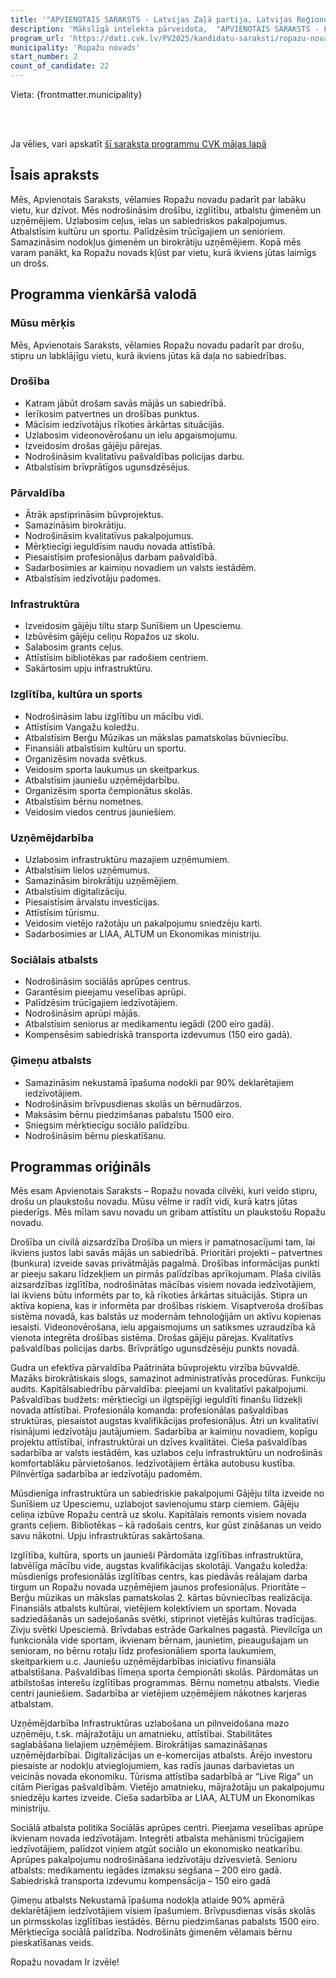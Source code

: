 ```yaml
---
title: '"APVIENOTAIS SARAKSTS - Latvijas Zaļā partija, Latvijas Reģionu Apvienība, Liepājas partija"'
description: 'Mākslīgā intelekta pārveidota,  "APVIENOTAIS SARAKSTS - Latvijas Zaļā partija, Latvijas Reģionu Apvienība, Liepājas partija" - Ropažu novads programma vienkāršā valodā'
program_url: 'https://dati.cvk.lv/PV2025/kandidatu-saraksti/ropazu-novads/apvienotais-saraksts---latvijas-zala-partija-latvijas-regionu-apvieniba-liepajas-partija'
municipality: 'Ropažu novads'
start_number: 2
count_of_candidate: 22
---
```



Vieta: {frontmatter.municipality}<br/>

<Badge text="Drošība un civilā aizsardzība" variant="note" size="small" /> <Badge text="Gudra pārvaldība" variant="note" size="small" /> <Badge text="Infrastruktūras uzlabošana" variant="note" size="small" /> <Badge text="Izglītība un sports" variant="note" size="small" /> <Badge text="Ģimeņu atbalsts" variant="note" size="small" />

<br/><br/> 

<Card title='Šis ir mākslīga intelekta ģenerēts apraksts' icon='starlight'>
    Ja vēlies, vari apskatīt <a href={frontmatter.program_url} target='_blank'>šī saraksta programmu CVK mājas lapā</a>
    </Card>

## Īsais apraksts

Mēs, Apvienotais Saraksts, vēlamies Ropažu novadu padarīt par labāku vietu, kur dzīvot. Mēs nodrošināsim drošību, izglītību, atbalstu ģimenēm un uzņēmējiem. Uzlabosim ceļus, ielas un sabiedriskos pakalpojumus. Atbalstīsim kultūru un sportu. Palīdzēsim trūcīgajiem un senioriem. Samazināsim nodokļus ģimenēm un birokrātiju uzņēmējiem. Kopā mēs varam panākt, ka Ropažu novads kļūst par vietu, kurā ikviens jūtas laimīgs un drošs.

## Programma vienkāršā valodā

### Mūsu mērķis
Mēs, Apvienotais Saraksts, vēlamies Ropažu novadu padarīt par drošu, stipru un labklājīgu vietu, kurā ikviens jūtas kā daļa no sabiedrības.

### Drošība
*   Katram jābūt drošam savās mājās un sabiedrībā.
*   Ierīkosim patvertnes un drošības punktus.
*   Mācīsim iedzīvotājus rīkoties ārkārtas situācijās.
*   Uzlabosim videonovērošanu un ielu apgaismojumu.
*   Izveidosim drošas gājēju pārejas.
*   Nodrošināsim kvalitatīvu pašvaldības policijas darbu.
*   Atbalstīsim brīvprātīgos ugunsdzēsējus.

### Pārvaldība
*   Ātrāk apstiprināsim būvprojektus.
*   Samazināsim birokrātiju.
*   Nodrošināsim kvalitatīvus pakalpojumus.
*   Mērķtiecīgi ieguldīsim naudu novada attīstībā.
*   Piesaistīsim profesionāļus darbam pašvaldībā.
*   Sadarbosimies ar kaimiņu novadiem un valsts iestādēm.
*   Atbalstīsim iedzīvotāju padomes.

### Infrastruktūra
*   Izveidosim gājēju tiltu starp Sunīšiem un Upesciemu.
*   Izbūvēsim gājēju celiņu Ropažos uz skolu.
*   Salabosim grants ceļus.
*   Attīstīsim bibliotēkas par radošiem centriem.
*   Sakārtosim upju infrastruktūru.

### Izglītība, kultūra un sports
*   Nodrošināsim labu izglītību un mācību vidi.
*   Attīstīsim Vangažu koledžu.
*   Atbalstīsim Berģu Mūzikas un mākslas pamatskolas būvniecību.
*   Finansiāli atbalstīsim kultūru un sportu.
*   Organizēsim novada svētkus.
*   Veidosim sporta laukumus un skeitparkus.
*   Atbalstīsim jauniešu uzņēmējdarbību.
*   Organizēsim sporta čempionātus skolās.
*   Atbalstīsim bērnu nometnes.
*   Veidosim viedos centrus jauniešiem.

### Uzņēmējdarbība
*   Uzlabosim infrastruktūru mazajiem uzņēmumiem.
*   Atbalstīsim lielos uzņēmumus.
*   Samazināsim birokrātiju uzņēmējiem.
*   Atbalstīsim digitalizāciju.
*   Piesaistīsim ārvalstu investīcijas.
*   Attīstīsim tūrismu.
*   Veidosim vietējo ražotāju un pakalpojumu sniedzēju karti.
*   Sadarbosimies ar LIAA, ALTUM un Ekonomikas ministriju.

### Sociālais atbalsts
*   Nodrošināsim sociālās aprūpes centrus.
*   Garantēsim pieejamu veselības aprūpi.
*   Palīdzēsim trūcīgajiem iedzīvotājiem.
*   Nodrošināsim aprūpi mājās.
*   Atbalstīsim seniorus ar medikamentu iegādi (200 eiro gadā).
*   Kompensēsim sabiedriskā transporta izdevumus (150 eiro gadā).

### Ģimeņu atbalsts
*   Samazināsim nekustamā īpašuma nodokli par 90% deklarētajiem iedzīvotājiem.
*   Nodrošināsim brīvpusdienas skolās un bērnudārzos.
*   Maksāsim bērnu piedzimšanas pabalstu 1500 eiro.
*   Sniegsim mērķtiecīgu sociālo palīdzību.
*   Nodrošināsim bērnu pieskatīšanu.

## Programmas oriģināls

Mēs esam Apvienotais Saraksts – Ropažu novada cilvēki, kuri veido stipru, drošu un plaukstošu novadu. Mūsu vēlme ir radīt vidi, kurā katrs jūtas piederīgs. Mēs mīlam savu novadu un gribam attīstītu un plaukstošu Ropažu novadu.

Drošība un civilā aizsardzība
Drošība un miers ir pamatnosacījumi tam, lai ikviens justos labi savās mājās un sabiedrībā.
Prioritāri projekti – patvertnes (bunkura) izveide savas privātmājās pagalmā.
Drošības informācijas punkti ar pieeju sakaru līdzekļiem un pirmās palīdzības aprīkojumam.
Plaša civilās aizsardzības izglītība, nodrošinātas mācības visiem novada iedzīvotājiem, lai ikviens būtu informēts par to, kā rīkoties ārkārtas situācijās.
Stipra un aktīva kopiena, kas ir informēta par drošības riskiem.
Visaptveroša drošības sistēma novadā, kas balstās uz modernām tehnoloģijām un aktīvu kopienas iesaisti.
Videonovērošana, ielu apgaismojums un satiksmes uzraudzība kā vienota integrēta drošības sistēma.
Drošas gājēju pārejas.
Kvalitatīvs pašvaldības policijas darbs.
Brīvprātīgo ugunsdzēsēju punkts novadā.

Gudra un efektīva pārvaldība
Paātrināta būvprojektu virzība būvvaldē.
Mazāks birokrātiskais slogs, samazinot administratīvās procedūras. Funkciju audits.
Kapitālsabiedrību pārvaldība: pieejami un kvalitatīvi pakalpojumi.
Pašvaldības budžets: mērķtiecīgi un ilgtspējīgi ieguldīti finanšu līdzekļi novada attīstībai.
Profesionāla komanda: profesionālas pašvaldības struktūras, piesaistot augstas kvalifikācijas profesionāļus. Ātri un kvalitatīvi risinājumi iedzīvotāju jautājumiem.
Sadarbība ar kaimiņu novadiem, kopīgu projektu attīstībai, infrastruktūrai un dzīves kvalitātei.
Cieša pašvaldības sadarbība ar valsts iestādēm, kas uzlabos ceļu infrastruktūru un nodrošinās komfortablāku pārvietošanos. Iedzīvotājiem ērtāka autobusu kustība.
Pilnvērtīga sadarbība ar iedzīvotāju padomēm.

Mūsdienīga infrastruktūra un sabiedriskie pakalpojumi
Gājēju tilta izveide no Sunīšiem uz Upesciemu, uzlabojot savienojumu starp ciemiem.
Gājēju celiņa izbūve Ropažu centrā uz skolu.
Kapitālais remonts visiem novada grants ceļiem.
Bibliotēkas – kā radošais centrs, kur gūst zināšanas un veido savu nākotni.
Upju infrastruktūras sakārtošana.

Izglītība, kultūra, sports un jaunieši
Pārdomāta izglītības infrastruktūra, labvēlīga mācību vide, augstas kvalifikācijas skolotāji.
Vangažu koledža: mūsdienīgs profesionālās izglītības centrs, kas piedāvās reālajam darba tirgum un Ropažu novada uzņēmējiem jaunos profesionāļus.
Prioritāte – Berģu mūzikas un mākslas pamatskolas 2. kārtas būvniecības realizācija.
Finansiāls atbalsts kultūrai, vietējiem kolektīviem un sportam.
Novada sadziedāšanās un sadejošanās svētki, stiprinot vietējās kultūras tradīcijas.
Zivju svētki Upesciemā.
Brīvdabas estrāde Garkalnes pagastā.
Pievilcīga un funkcionāla vide sportam, ikvienam bērnam, jaunietim, pieaugušajam un senioram, no bērnu rotaļu līdz profesionāliem sporta laukumiem, skeitparkiem u.c.
Jauniešu uzņēmējdarbības iniciatīvu finansiāla atbalstīšana.
Pašvaldības līmeņa sporta čempionāti skolās.
Pārdomātas un atbilstošas interešu izglītības programmas.
Bērnu nometņu atbalsts.
Viedie centri jauniešiem.
Sadarbība ar vietējiem uzņēmējiem nākotnes karjeras atbalstam.

Uzņēmējdarbība
Infrastruktūras uzlabošana un pilnveidošana mazo uzņēmēju, t.sk. mājražotāju un amatnieku, attīstībai.
Stabilitātes saglabāšana lielajiem uzņēmējiem.
Birokrātijas samazināšanas uzņēmējdarbībai.
Digitalizācijas un e-komercijas atbalsts.
Ārējo investoru piesaiste ar nodokļu atvieglojumiem, kas radīs jaunas darbavietas un veicinās novada ekonomiku.
Tūrisma attīstība sadarbībā ar “Live Riga” un citām Pierīgas pašvaldībām.
Vietējo amatnieku, mājražotāju un pakalpojumu sniedzēju kartes izveide.
Cieša sadarbība ar LIAA, ALTUM un Ekonomikas ministriju.

Sociālā atbalsta politika
Sociālās aprūpes centri.
Pieejama veselības aprūpe ikvienam novada iedzīvotājam.
Integrēti atbalsta mehānismi trūcīgajiem iedzīvotājiem, palīdzot viņiem atgūt sociālo un ekonomisko neatkarību.
Aprūpes pakalpojumu nodrošināšana iedzīvotāju dzīvesvietā.
Senioru atbalsts: medikamentu iegādes izmaksu segšana – 200 eiro gadā.
Sabiedriskā transporta izdevumu kompensācija – 150 eiro gadā

Ģimeņu atbalsts
Nekustamā īpašuma nodokļa atlaide 90% apmērā deklarētājiem iedzīvotājiem visiem īpašumiem.
Brīvpusdienas visās skolās un pirmsskolas izglītības iestādēs.
Bērnu piedzimšanas pabalsts 1500 eiro.
Mērķtiecīga sociālā palīdzība.
Nodrošināts ģimenēm vēlamais bērnu pieskatīšanas veids.

Ropažu novadam Ir izvēle!
